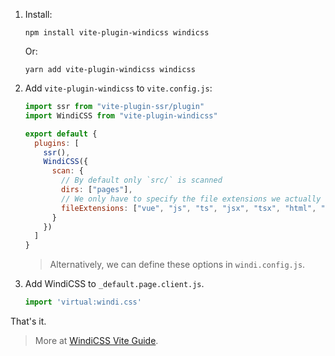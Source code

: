1. Install:
   ```shell
   npm install vite-plugin-windicss windicss
   ```
   Or:
   ```
   yarn add vite-plugin-windicss windicss
   ```

2. Add `vite-plugin-windicss` to `vite.config.js`:
   ```js
   import ssr from "vite-plugin-ssr/plugin"
   import WindiCSS from "vite-plugin-windicss"

   export default {
     plugins: [
       ssr(),
       WindiCSS({
         scan: {
           // By default only `src/` is scanned
           dirs: ["pages"],
           // We only have to specify the file extensions we actually use.
           fileExtensions: ["vue", "js", "ts", "jsx", "tsx", "html", "pug"]
         }
       })
     ]
   }
   ```
   > Alternatively, we can define these options in `windi.config.js`.

3. Add WindiCSS to `_default.page.client.js`.
   ```js
   import 'virtual:windi.css'
   ```

That's it.

> More at [WindiCSS Vite Guide](https://windicss.org/integrations/vite.html).
